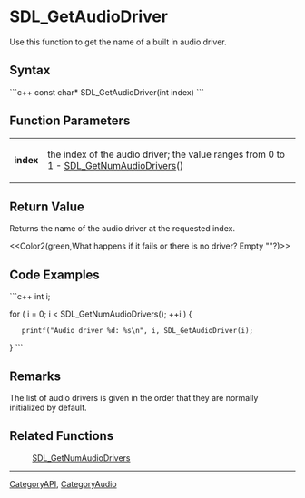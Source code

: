 <!-- pragma section-numbers off -->
<!-- pragma disable-camelcase -->

= SDL_GetAudioDriver =
Use this function to get the name of a built in audio driver. 


== Syntax ==
```c++
const char* SDL_GetAudioDriver(int index)
```

== Function Parameters ==
{|
|'''index'''
|the index of the audio driver; the value ranges from 0 to 1 - [[SDL_GetNumAudioDrivers]]()
|}

== Return Value ==
Returns the name of the audio driver at the requested index.  

<<Color2(green,What happens if it fails or there is no driver?  Empty ""?)>>

== Code Examples ==
```c++
int i;

for ( i = 0; i < SDL_GetNumAudioDrivers(); ++i ) {
    printf("Audio driver %d: %s\n", i, SDL_GetAudioDriver(i);
}
```

== Remarks ==
The list of audio drivers is given in the order that they are normally initialized by default.

== Related Functions ==
:[[SDL_GetNumAudioDrivers]]

----
[[CategoryAPI]], [[CategoryAudio]]
